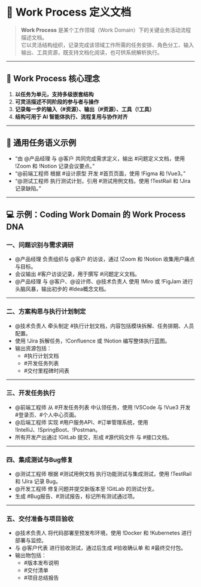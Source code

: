 # 📘 Work Process 定义文档

> **Work Process** 是某个工作领域（Work Domain）下的关键业务活动流程描述文档。  
> 它以灵活结构组织，记录完成该领域工作所需的任务安排、角色分工、输入输出、工具资源，既支持文档化阅读，也可供系统解析执行。

---

## 🧬 Work Process 核心理念

1. **以任务为单元，支持多级嵌套结构**
2. **可灵活描述不同阶段的参与者与操作**
3. **记录每一步的输入（#资源）、输出（#资源）、工具（!工具）**
4. **结构可用于 AI 智能体执行、流程复用与协作对齐**

---

## 🧱 通用任务语义示例

- “由 @产品经理 与 @客户 共同完成需求定义，输出 #问题定义文档，使用 !Zoom 和 !Notion 记录会议要点。”
- “@前端工程师 根据 #设计原型 开发 #首页页面，使用 !Figma 和 !Vue3。”
- “@测试工程师 执行测试计划，引用 #测试用例文档，使用 !TestRail 和 !Jira 记录缺陷。”

---

## 💻 示例：Coding Work Domain 的 Work Process DNA

### 一、问题识别与需求调研

- @产品经理 负责组织与 @客户 的访谈，通过 !Zoom 和 !Notion 收集用户痛点与目标。
- 会议输出 #客户访谈记录，用于撰写 #问题定义文档。
- @产品经理 与 @客户、@设计师、@技术负责人 使用 !Miro 或 !FigJam 进行头脑风暴，输出初步的 #Idea概念文档。

---

### 二、方案构思与执行计划制定

- @技术负责人 牵头制定 #执行计划文档，内容包括模块拆解、任务排期、人员配置。
- 使用 !Jira 拆解任务，!Confluence 或 !Notion 编写整体执行蓝图。
- 输出资源包括：
  - #执行计划文档
  - #开发任务列表
  - #交付里程碑时间表

---

### 三、开发任务执行

- @前端工程师 从 #开发任务列表 中认领任务，使用 !VSCode 与 !Vue3 开发 #登录页、#个人中心页面。
- @后端工程师 实现 #用户服务API、#订单管理系统，使用 !IntelliJ、!SpringBoot、!Postman。
- 所有开发产出通过 !GitLab 提交，形成 #源代码文件 与 #接口文档。

---

### 四、集成测试与Bug修复

- @测试工程师 根据 #测试用例文档 执行功能测试与集成测试，使用 !TestRail 和 !Jira 记录 Bug。
- @开发工程师 修复问题并提交新版本至 !GitLab 的测试分支。
- 生成 #Bug报告、#测试报告，标记所有测试通过项。

---

### 五、交付准备与项目验收

- @技术负责人 将代码部署至预发布环境，使用 !Docker 和 !Kubernetes 进行部署与监控。
- 与 @客户代表 进行验收测试，通过后生成 #验收确认单 和 #最终交付包。
- 输出物包括：
  - #版本发布说明
  - #交付清单
  - #项目总结报告